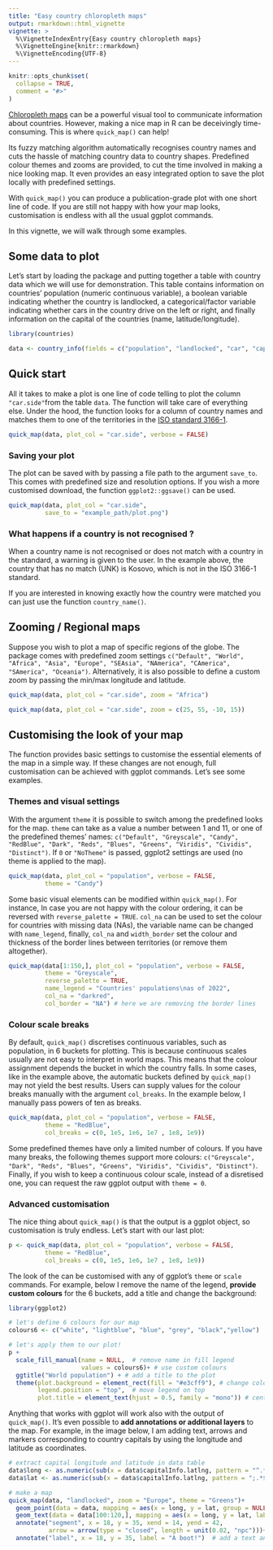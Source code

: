 ```yaml
---
title: "Easy country chloropleth maps"
output: rmarkdown::html_vignette
vignette: >
  %\VignetteIndexEntry{Easy country chloropleth maps}
  %\VignetteEngine{knitr::rmarkdown}
  %\VignetteEncoding{UTF-8}
---
```


<!-- avoid border around images -->
<style>
    img {
        border: 0;
    }
</style>

```r
knitr::opts_chunk$set(
  collapse = TRUE,
  comment = "#>"
)
```

[Chloropleth maps](https://en.wikipedia.org/wiki/Choropleth_map) can be a powerful visual tool to communicate information about countries. However, making a nice map in R can be deceivingly time-consuming. This is where `quick_map()` can help! 

Its fuzzy matching algorithm automatically recognises country names and cuts the hassle of matching country data to country shapes. Predefined colour themes and zooms are provided, to cut the time involved in making a nice looking map. It even provides an easy integrated option to save the plot locally with predefined settings.

With `quick_map()` you can produce a publication-grade plot with one short line of code. If you are still not happy with how your map looks, customisation is endless with all the usual ggplot commands. 

In this vignette, we will walk through some examples.

## Some data to plot

Let's start by loading the package and putting together a table with country data which we will use for demonstration. This table contains information on countries' population (numeric continuous variable), a boolean variable indicating whether the country is landlocked, a categorical/factor variable indicating whether cars in the country drive on the left or right, and finally information on the capital of the countries (name, latitude/longitude).

```r
library(countries)

data <- country_info(fields = c("population", "landlocked", "car", "capital", "capitalInfo"))
``` 

## Quick start

All it takes to make a plot is one line of code telling to plot the column `"car.side"`from the table `data`. The function will take care of everything else. Under the hood, the function looks for a column of country names and matches them to one of the territories in the [ISO standard 3166-1](https://en.wikipedia.org/wiki/ISO_3166-1).


```r
quick_map(data, plot_col = "car.side", verbose = FALSE)
``` 

### Saving your plot

The plot can be saved with by passing a file path to the argument `save_to`. This comes with predefined size and resolution options. If you wish a more customised download, the function `ggplot2::ggsave()` can be used.

```r
quick_map(data, plot_col = "car.side", 
          save_to = "example_path/plot.png")
```


### What happens if a country is not recognised ?

When a country name is not recognised or does not match with a country in the standard, a warning is given to the user. In the example above, the country that has no match (UNK) is Kosovo, which is not in the ISO 3166-1 standard.

If you are interested in knowing exactly how the country were matched you can just use the function `country_name()`.


## Zooming / Regional maps

Suppose you wish to plot a map of specific regions of the globe. The package comes with predefined zoom settings `c("Default", "World", "Africa", "Asia", "Europe", "SEAsia", "NAmerica", "CAmerica", "SAmerica", "Oceania")`. Alternatively, it is also possible to define a custom zoom by passing the min/max longitude and latitude.

```r
quick_map(data, plot_col = "car.side", zoom = "Africa")
``` 


```r
quick_map(data, plot_col = "car.side", zoom = c(25, 55, -10, 15))
``` 

## Customising the look of your map

The function provides basic settings to customise the essential elements of the map in a simple way. If these changes are not enough, full customisation can be achieved with ggplot commands. Let's see some examples.

### Themes and visual settings

With the argument `theme` it is possible to switch among the predefined looks for the map. `theme` can take as a value a number between 1 and 11, or one of the predefined themes' names: `c("Default", "Greyscale", "Candy", "RedBlue", "Dark", "Reds", "Blues", "Greens", "Viridis", "Cividis", "Distinct")`. If `0` or `"NoTheme"` is passed, ggplot2 settings are used (no theme is applied to the map).

```r

quick_map(data, plot_col = "population", verbose = FALSE,
          theme = "Candy")

``` 


Some basic visual elements can be modified within `quick_map()`. For instance, In case you are not happy with the colour ordering, it can be reversed with `reverse_palette = TRUE`. `col_na` can be used to set the colour for countries with missing data (NAs), the variable name can be changed with `name_legend`, finally, `col_na` and `width_border` set the colour and thickness of the border lines between territories (or remove them altogether). 

```r
quick_map(data[1:150,], plot_col = "population", verbose = FALSE,
          theme = "Greyscale",
          reverse_palette = TRUE,
          name_legend = "Countries' populations\nas of 2022", 
          col_na = "darkred",
          col_border = "NA") # here we are removing the border lines

``` 


### Colour scale breaks


By default, `quick_map()` discretises continuous variables, such as population, in 6 buckets for plotting. This is because continuous scales usually are not easy to interpret in world maps. This means that the colour assignment depends the bucket in which the country falls. In some cases, like in the example above, the automatic buckets defined by `quick_map()` may not yield the best results. Users can supply values for the colour breaks manually with the argument `col_breaks`. In the example below, I manually pass powers of ten as breaks.

```r
quick_map(data, plot_col = "population", verbose = FALSE,
          theme = "RedBlue",
          col_breaks = c(0, 1e5, 1e6, 1e7 , 1e8, 1e9))

``` 

Some predefined themes have only a limited number of colours. If you have many breaks, the following themes support more colours: `c("Greyscale", "Dark", "Reds", "Blues", "Greens", "Viridis", "Cividis", "Distinct")`. Finally, if you wish to keep a continuous colour scale, instead of a disretised one, you can request the raw ggplot output with `theme = 0`.





### Advanced customisation

The nice thing about `quick_map()` is that the output is a ggplot object, so customisation is truly endless. Let's start with our last plot:

```r
p <- quick_map(data, plot_col = "population", verbose = FALSE,
          theme = "RedBlue",
          col_breaks = c(0, 1e5, 1e6, 1e7 , 1e8, 1e9))

``` 

The look of the can be customised with any of ggplot's `theme` or `scale` commands. For example, below I remove the name of the legend, **provide custom colours** for the 6 buckets, add a title and change the background:

```r
library(ggplot2)

# let's define 6 colours for our map
colours6 <- c("white", "lightblue", "blue", "grey", "black","yellow")

# let's apply them to our plot!
p +
  scale_fill_manual(name = NULL,  # remove name in fill legend
                    values = colours6)+ # use custom colours
  ggtitle("World population") + # add a title to the plot 
  theme(plot.background = element_rect(fill = "#e3cff9"), # change colour of background
        legend.position = "top",  # move legend on top
        plot.title = element_text(hjust = 0.5, family = "mono")) # center the title and change font family

``` 

Anything that works with ggplot will work also with the output of `quick_map()`. It's even possible to **add annotations or additional layers** to the map. For example, in the image below, I am adding text, arrows and markers corresponding to country capitals by using the longitude and latitude as coordinates.

```r
# extract capital longitude and latitude in data table
data$long <- as.numeric(sub(x = data$capitalInfo.latlng, pattern = "^.*; ", replacement = "", perl = TRUE))
data$lat <- as.numeric(sub(x = data$capitalInfo.latlng, pattern = ";.*$", replacement = "", perl = TRUE))

# make a map
quick_map(data, "landlocked", zoom = "Europe", theme = "Greens")+
  geom_point(data = data, mapping = aes(x = long, y = lat, group = NULL), shape = 10) + # add markers for the capitals
  geom_text(data = data[100:120,], mapping = aes(x = long, y = lat, label = capital, group = NULL), size = 3, nudge_y = -1) + # printing capital name for first 20 rows
  annotate("segment", x = 18, y = 35, xend = 14, yend = 42,
           arrow = arrow(type = "closed", length = unit(0.02, "npc")))+   # add an arrow
  annotate("label", x = 18, y = 35, label = "A boot!")  # add a text annotation


``` 

